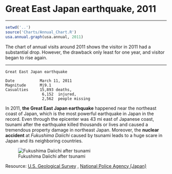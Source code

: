 
# Great East Japan earthquake, 2011
***


```r

setwd('..')
source('Charts/Annual_Chart.R')
usa.annual.graph(usa.annual, 2011)

```



The chart of annual visits around 2011 shows the visitor in 2011 had a substantial drop. However, the drawback only least for one year, and visitor began to rise again.

***

```
Great East Japan earthquake

Date           March 11, 2011
Magnitude      Mj9.1 
Casualties     15,893 deaths,
                6,152  injured,
                2,562  people missing
```

In 2011, **the Great East Japan earthquake** happened near the northeast coast of Japan, which is the most powerful earthquake in Japan in the record. Even through the epicenter was 43 mi east of Japanese coast, tsunami after the earthquake killed thousands or lives and caused a tremendous property damage in northeast Japan. Moreover, the **nuclear accident** at _Fukushima Daiichi_ caused by tsunami leads to a huge scare in Japan and its neighboring countries.

![Fukushima Daiichi after tsunami](http://media.oregonlive.com/oregonian/photo/2011/03/9434894-essay.jpg)


Resource: [U.S. Geological Survey](https://earthquake.usgs.gov/earthquakes/eventpage/official20110311054624120_30#executive)
        , [National Police Agency (Japan)](http://www.npa.go.jp/archive/keibi/biki/higaijokyo.pdf)
